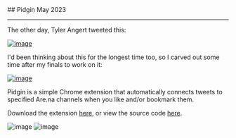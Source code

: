 <div className="heading">
  ## Pidgin
  <span>May 2023</span>
</div>

---

The other day, Tyler Angert tweeted this:

[![image](https://yihui-work.s3.us-east-2.amazonaws.com/pidgin_tyler_tweet.png)](https://twitter.com/tylerangert/status/1653463336154005505?s=20)

I'd been thinking about this for the longest time too, so I carved out some time after my finals to work on it:

[![image](https://yihui-work.s3.us-east-2.amazonaws.com/pidgin_yihui_tweet.png)](https://twitter.com/_yihui/status/1662245427033284609?s=20)

Pidgin is a simple Chrome extension that automatically connects tweets to specified Are.na channels when you like and/or bookmark them.

Download the extension [here](https://chrome.google.com/webstore/detail/pidgin/maikbdfilhceffcfpenbfcgohpgnjmem?hl=en&authuser=6), or view the source code [here](https://chrome.google.com/webstore/detail/pidgin/maikbdfilhceffcfpenbfcgohpgnjmem?hl=en&authuser=6).

![image](https://yihui-work.s3.us-east-2.amazonaws.com/pidgin_in_use.png)
![image](https://yihui-work.s3.us-east-2.amazonaws.com/pidgin_extension.png)

